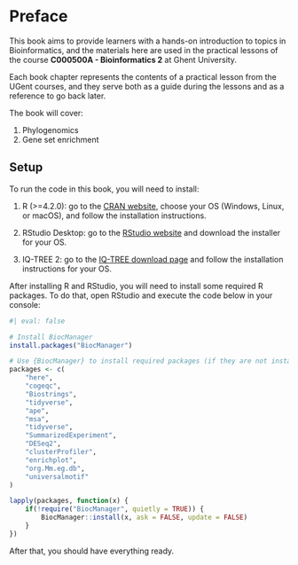 
# Preface {.unnumbered}

This book aims to provide learners with a hands-on introduction to
topics in Bioinformatics, and the materials here are used in the practical 
lessons of the course **C000500A - Bioinformatics 2** at Ghent University.

Each book chapter represents the contents of a practical lesson from 
the UGent courses, and they serve both as a guide during the lessons and 
as a reference to go back later.

The book will cover:

1. Phylogenomics
2. Gene set enrichment

## Setup

To run the code in this book, you will need to install:

1.  R (\>=4.2.0): go to the [CRAN website](https://cran.r-project.org/), choose your OS (Windows, Linux, or macOS), and follow the installation instructions.

2.  RStudio Desktop: go to the [RStudio website](https://posit.co/download/rstudio-desktop/) and download the installer for your OS.

3.  IQ-TREE 2: go to the [IQ-TREE download page](http://www.iqtree.org/#download) and follow the installation instructions for your OS.

After installing R and RStudio, you will need to install some required R 
packages. To do that, open RStudio and execute the code below in your console:

```r
#| eval: false

# Install BiocManager
install.packages("BiocManager")

# Use {BiocManager} to install required packages (if they are not installed)
packages <- c(
    "here", 
    "cogeqc",
    "Biostrings", 
    "tidyverse", 
    "ape",
    "msa", 
    "tidyverse",
    "SummarizedExperiment",
    "DESeq2",
    "clusterProfiler",
    "enrichplot",
    "org.Mm.eg.db",
    "universalmotif"
)

lapply(packages, function(x) {
    if(!require("BiocManager", quietly = TRUE)) {
        BiocManager::install(x, ask = FALSE, update = FALSE)
    }
})
```

After that, you should have everything ready.
